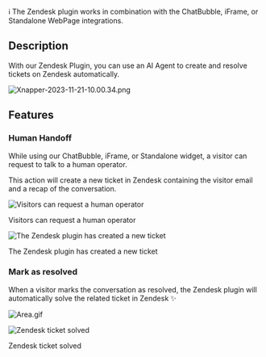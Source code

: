 <Note>
ℹ️ The Zendesk plugin works in combination with the ChatBubble, iFrame, or Standalone WebPage integrations.

</Note>

## Description

With our Zendesk Plugin, you can use an AI Agent to create and resolve tickets on Zendesk automatically.

![Xnapper-2023-11-21-10.00.34.png](/images/zendesk/Xnapper-2023-11-21-10.00.34.png)

## Features

### Human Handoff

While using our ChatBubble, iFrame, or Standalone widget, a visitor can request to talk to a human operator.

This action will create a new ticket in Zendesk containing the visitor email and a recap of the conversation.

![Visitors can request a human operator](/images/zendesk/Xnapper-2023-11-21-10.24.01.png)

Visitors can request a human operator

![The Zendesk plugin has created a new ticket](/images/zendesk/Xnapper-2023-11-21-10.20.53.png)

The Zendesk plugin has created a new ticket

### Mark as resolved

When a visitor marks the conversation as resolved, the Zendesk plugin will automatically solve the related ticket in Zendesk ✨

![Area.gif](/images/zendesk/Area.gif)

![Zendesk ticket solved](/images/zendesk/Xnapper-2023-11-21-10.33.25.png)

Zendesk ticket solved
